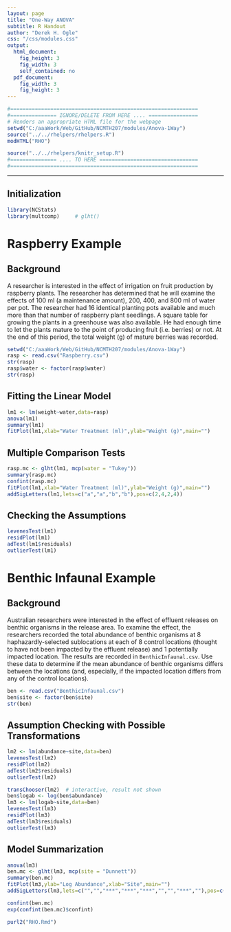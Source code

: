 ```yaml
---
layout: page
title: "One-Way ANOVA"
subtitle: R Handout
author: "Derek H. Ogle"
css: "/css/modules.css"
output:
  html_document:
    fig_height: 3
    fig_width: 3
    self_contained: no
  pdf_document:
    fig_width: 3
    fig_height: 3
---
```


```r
#=============================================================
#=============== IGNORE/DELETE FROM HERE .... ================
# Renders an appropriate HTML file for the webpage
setwd("C:/aaaWork/Web/GitHub/NCMTH207/modules/Anova-1Way")
source("../../rhelpers/rhelpers.R")
modHTML("RHO")
```

```r
source("../../rhelpers/knitr_setup.R")
#=============== .... TO HERE ================================
#=============================================================
```
----

## Initialization

```r
library(NCStats)
library(multcomp)     # glht()
```

# Raspberry Example
## Background

A researcher is interested in the effect of irrigation on fruit production by raspberry plants.  The researcher has determined that he will examine the effects of 100 ml (a maintenance amount), 200, 400, and 800 ml of water per pot.  The researcher had 16 identical planting pots available and much more than that number of raspberry plant seedlings.  A square table for growing the plants in a greenhouse was also available.  He had enough time to let the plants mature to the point of producing fruit (i.e. berries) or not.  At the end of this period, the total weight (g) of mature berries was recorded.

```r
setwd("C:/aaaWork/Web/GitHub/NCMTH207/modules/Anova-1Way")
rasp <- read.csv("Raspberry.csv")
str(rasp)
rasp$water <- factor(rasp$water)
str(rasp)
```

## Fitting the Linear Model
```r
lm1 <- lm(weight~water,data=rasp)
anova(lm1)
summary(lm1)
fitPlot(lm1,xlab="Water Treatment (ml)",ylab="Weight (g)",main="")
```

## Multiple Comparison Tests
```r
rasp.mc <- glht(lm1, mcp(water = "Tukey"))
summary(rasp.mc)
confint(rasp.mc)
fitPlot(lm1,xlab="Water Treatment (ml)",ylab="Weight (g)",main="")
addSigLetters(lm1,lets=c("a","a","b","b"),pos=c(2,4,2,4))
```

## Checking the Assumptions
```r
levenesTest(lm1)
residPlot(lm1)
adTest(lm1$residuals)
outlierTest(lm1)
```

# Benthic Infaunal Example
## Background

Australian researchers were interested in the effect of effluent releases on benthic organisms in the release area.  To examine the effect, the researchers recorded the total abundance of benthic organisms at 8 haphazardly-selected sublocations at each of 8 control locations (thought to have not been impacted by the effluent release) and 1 potentially impacted location.  The results are recorded in `BenthicInfaunal.csv`.  Use these data to determine if the mean abundance of benthic organisms differs between the locations (and, especially, if the impacted location differs from any of the control locations).

```r
ben <- read.csv("BenthicInfaunal.csv")
ben$site <- factor(ben$site)
str(ben)
```

## Assumption Checking with Possible Transformations
```r
lm2 <- lm(abundance~site,data=ben)
levenesTest(lm2)
residPlot(lm2)
adTest(lm2$residuals)
outlierTest(lm2)
```

```r
transChooser(lm2)  # interactive, result not shown
ben$logab <- log(ben$abundance)
lm3 <- lm(logab~site,data=ben)
levenesTest(lm3)
residPlot(lm3)
adTest(lm3$residuals)
outlierTest(lm3)
```

## Model Summarization
```r
anova(lm3)
ben.mc <- glht(lm3, mcp(site = "Dunnett"))
summary(ben.mc)
fitPlot(lm3,ylab="Log Abundance",xlab="Site",main="")
addSigLetters(lm3,lets=c("","","***","***","***","","","***",""),pos=c(2,4,2,4,2,2,4,2,4))
```

```r
confint(ben.mc)
exp(confint(ben.mc)$confint)

```

```r
purl2("RHO.Rmd")
```
